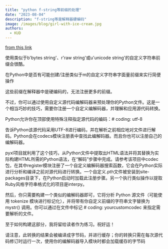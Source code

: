 ```yaml
---
title: "python f-string等前缀的处理"
date: "2023-08-04"
description: "f-string等是解释器硬编码"
image: /images/blog/girl-with-ice-cream.jpg
authors:
  - KUD
---
```


[from this link](https://stackoverflow.com/questions/37203589/possible-to-make-custom-string-literal-prefixes-in-python)

<Callout>
使用类似于b'bytes string'、r'raw string'或u'unicode string'的自定义字符串前缀会很酷。

在Python中是否有可能创建/注册类似于m的自定义字符串字面量前缀来实行简便操作
</Callout>

这些前缀在解释器中是硬编码的，无法注册更多的前缀。

不过，你可以通过使用自定义源代码编解码器来预处理你的Python文件。这是一个相当巧妙的技巧，需要你注册一个自定义编解码器，并理解和应用源代码转换。

Python允许你在顶部使用特殊注释指定源代码的编码：# coding: utf-8

告诉Python该源代码采用UTF-8进行编码，并在解析之前相应地对文件进行解码。Python会在codecs模块注册表中查找此编解码器。而且你也可以注册自己的编解码器。

pyxl项目就利用了这个技巧，从Python文件中提取出HTML语法并将其替换为实际构建HTML所需的Python语法，在“解码”步骤中完成。请参考该项目中codec包，在其中register模块注册了一个自定义编解码器搜索函数，它会在Python实际进行分析和编译之前对源代码进行转换。一个自定义.pth文件被安装到site-packages目录下，在Python启动时加载此注册步骤。另一个执行类似操作以提取Ruby风格字符串格式化的项目是interpy。

然后，你只需要构建一个类似的编解码器即可，它将分析 Python 源文件（可能使用 tokenize 模块进行标记化），并将带有你自定义前缀的字符串文字替换为 mystr(<string literal>) 调用。你可以通过在文件中标记 # coding: yourcustomcodec 来指定需要解析的文件。

至于如何构建这部分，我将留给读者作为练习。祝好运！

请注意，此转换的结果会被编译成字节码，并进行缓存；你的转换只需在每次源代码修订时运行一次，使用你的编解码器导入模块时都会加载缓存的字节码
